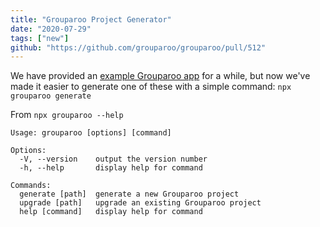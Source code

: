```yaml
---
title: "Grouparoo Project Generator"
date: "2020-07-29"
tags: ["new"]
github: "https://github.com/grouparoo/grouparoo/pull/512"
---
```


We have provided an [example Grouparoo app](https://github.com/grouparoo/app-example) for a while, but now we've made it easier to generate one of these with a simple command: `npx grouparoo generate`

From `npx grouparoo --help`

```
Usage: grouparoo [options] [command]

Options:
  -V, --version    output the version number
  -h, --help       display help for command

Commands:
  generate [path]  generate a new Grouparoo project
  upgrade [path]   upgrade an existing Grouparoo project
  help [command]   display help for command
```
